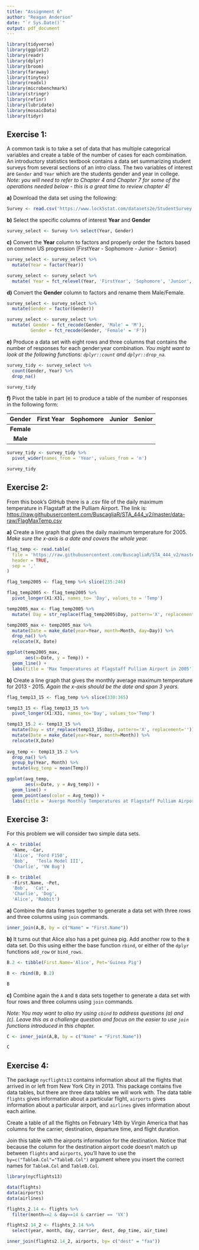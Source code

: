 ```yaml
---
title: "Assignment 6"
author: "Reagan Anderson"
date: "`r Sys.Date()`"
output: pdf_document
---
```


```r
library(tidyverse)
library(ggplot2)
library(readr)
library(dplyr)
library(broom)
library(faraway)
library(tinytex)
library(readxl)
library(microbenchmark)
library(stringr)
library(refinr)
library(lubridate)
library(mosaicData)
library(tidyr)
```


## Exercise 1:
A common task is to take a set of data that has multiple categorical variables and create a table of the number of cases for each combination. An introductory statistics textbook contains a data set summarizing student surveys from several sections of an intro class. The two variables of interest are `Gender` and `Year` which are the students gender and year in college. *Note: you will need to refer to Chapter 4 and Chapter 7 for some of the operations needed below - this is a great time to review chapter 4!*

**a)** Download the data set using the following:

```r
Survey <- read.csv('https://www.lock5stat.com/datasets2e/StudentSurvey.csv', na.strings=c('',' ')) 
```

**b)** Select the specific columns of interest **Year** and **Gender**

```r
survey_select <- Survey %>% select(Year, Gender)
```

**c)** Convert the **Year** column to factors and properly order the factors based on common US progression (FirstYear - Sophomore - Junior - Senior)

```r
survey_select <- survey_select %>%
  mutate(Year = factor(Year))

survey_select <- survey_select %>%
  mutate( Year = fct_relevel(Year, 'FirstYear', 'Sophomore', 'Junior', 'Senior') ) 
```


**d)** Convert the **Gender** column to factors and rename them Male/Female.

```r
survey_select <- survey_select %>% 
  mutate(Gender = factor(Gender))

survey_select <- survey_select %>%
  mutate( Gender = fct_recode(Gender, 'Male' = 'M'), 
         Gender = fct_recode(Gender, 'Female' = 'F'))
```

**e)** Produce a data set with eight rows and three columns that contains the number of responses for each gender:year combination. *You might want to look at the following functions: `dplyr::count` and `dplyr::drop_na`.*

```r
survey_tidy <- survey_select %>%
  count(Gender, Year) %>%
  drop_na()

survey_tidy
```


**f)** Pivot the table in part (e) to produce a table of the number of responses in the following form:
        
|   Gender    |  First Year  |  Sophomore  |  Junior   |  Senior   |
|:-----------:|:------------:|:----------:|:---------:|:---------:|
|  **Female** |              |            |           |           |  
|  **Male**   |              |            |           |           | 
    
```r
survey_tidy <- survey_tidy %>%
  pivot_wider(names_from = 'Year', values_from = 'n')

survey_tidy
```


## Exercise 2:
From this book's GitHub there is a .csv file of the daily maximum temperature in Flagstaff at the Pulliam Airport. The link is: [https://raw.githubusercontent.com/BuscagliaR/STA_444_v2/master/data-raw/FlagMaxTemp.csv](https://raw.githubusercontent.com/BuscagliaR/STA_444_v2/master/data-raw/FlagMaxTemp.csv)

**a)** Create a line graph that gives the daily maximum temperature for 2005. *Make sure the x-axis is a date and covers the whole year.*

```r
flag_temp <- read.table(
  file = 'https://raw.githubusercontent.com/BuscagliaR/STA_444_v2/master/data-raw/FlagMaxTemp.csv',
  header = TRUE,
  sep = ','
)
```

```r
flag_temp2005 <- flag_temp %>% slice(235:246)

flag_temp2005 <- flag_temp2005 %>% 
  pivot_longer(X1:X31, names_to= 'Day', values_to = 'Temp')

temp2005_max <- flag_temp2005 %>%
  mutate( Day = str_replace(flag_temp2005$Day, pattern='X', replacement='') )

temp2005_max <- temp2005_max %>%
  mutate(Date = make_date(year=Year, month=Month, day=Day)) %>%
  drop_na() %>%
  relocate(X, Date)
```

```r
ggplot(temp2005_max,
       aes(x=Date, y = Temp)) +
  geom_line() +
  labs(title = 'Max Temperatures at Flagstaff Pulliam Airport in 2005')
```

**b)** Create a line graph that gives the monthly average maximum temperature for 2013 - 2015. *Again the x-axis should be the date and span 3 years.*

```r
flag_temp13_15 <- flag_temp %>% slice(330:365)

temp13_15 <- flag_temp13_15 %>%
  pivot_longer(X1:X31, names_to='Day', values_to='Temp')

temp13_15.2 <- temp13_15 %>%
  mutate(Day = str_replace(temp13_15$Day, pattern='X', replacement='')) %>%
  mutate(Date = make_date(year=Year, month=Month)) %>%
  relocate(X,Date)
  
avg_temp <- temp13_15.2 %>%
  drop_na() %>%
  group_by(Year, Month) %>%
  mutate(Avg_temp = mean(Temp))
```

```r
ggplot(avg_temp,
       aes(x=Date, y = Avg_temp)) +
  geom_line() +
  geom_point(aes(color = Avg_temp)) + 
  labs(title = 'Averge Monthly Temperatures at Flagstaff Pulliam Airport from 2013-2015')
```


## Exercise 3:
For this problem we will consider two simple data sets.

```r
A <- tribble(
  ~Name, ~Car,
  'Alice', 'Ford F150',
  'Bob',   'Tesla Model III',
  'Charlie', 'VW Bug')

B <- tribble(
  ~First.Name, ~Pet,
  'Bob',  'Cat',
  'Charlie', 'Dog',
  'Alice', 'Rabbit')
```

**a)** Combine the data frames together to generate a data set with three rows and three columns using `join` commands. 

```r
inner_join(A,B, by = c("Name" = "First.Name"))
```

**b)** It turns out that Alice also has a pet guinea pig. Add another row to the `B` data set. Do this using either the base function `rbind`, or either of the `dplyr` functions `add_row` or `bind_rows`.

```r
B.2 <- tibble(First.Name='Alice', Pet='Guinea Pig')

B <- rbind(B, B.2)

B
```

**c)** Combine again the `A` and `B` data sets together to generate a data set with four rows and three columns using `join` commands.

*Note: You may want to also try using `cbind` to address questions (a) and (c). Leave this as a challenge question and focus on the easier to use `join` functions introduced in this chapter.*

```r
C <- inner_join(A,B, by = c("Name" = "First.Name"))

C
```


## Exercise 4:
The package `nycflights13` contains information about all the flights that arrived in or left from New York City in 2013. This package contains five data tables, but there are three data tables we will work with. The data table `flights` gives information about a particular flight, `airports` gives information about a particular airport, and `airlines` gives information about each airline. 

Create a table of all the flights on February 14th by Virgin America that has columns for the carrier, destination, departure time, and flight duration. 

Join this table with the airports information for the destination. Notice that because the column for the destination airport code doesn't match up between `flights` and `airports`, you'll have to use the `by=c("TableA.Col"="TableB.Col")` argument where you insert the correct names for `TableA.Col` and `TableB.Col`.

```r
library(nycflights13)
```

```r
data(flights)
data(airports)
data(airlines)
```

```r
flights_2.14 <- flights %>%
  filter(month==2 & day==14 & carrier == 'VX')

flights2.14_2 <- flights_2.14 %>%
  select(year, month, day, carrier, dest, dep_time, air_time)

inner_join(flights2.14_2, airports, by= c("dest" = "faa"))
```

